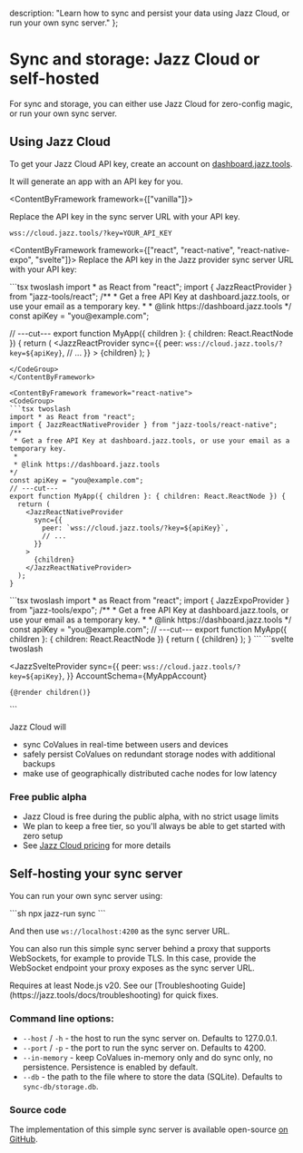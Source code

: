 
  description: "Learn how to sync and persist your data using Jazz Cloud, or run your own sync server."
};

# Sync and storage: Jazz Cloud or self-hosted

For sync and storage, you can either use Jazz Cloud for zero-config magic, or run your own sync server.

## Using Jazz Cloud

To get your Jazz Cloud API key, create an account on [dashboard.jazz.tools](https://dashboard.jazz.tools).

It will generate an app with an API key for you.

<ContentByFramework framework={["vanilla"]}>

  Replace the API key in the sync server URL with your API key.
  <CodeGroup>
  ```
  wss://cloud.jazz.tools/?key=YOUR_API_KEY
  ```
  </CodeGroup>
</ContentByFramework>

<ContentByFramework framework={["react", "react-native", "react-native-expo", "svelte"]}>
  Replace the API key in the Jazz provider sync server URL with your API key:
</ContentByFramework>

<ContentByFramework framework="react">
  <CodeGroup>
  ```tsx twoslash
  import * as React from "react";
  import { JazzReactProvider } from "jazz-tools/react";
  /**
   * Get a free API Key at dashboard.jazz.tools, or use your email as a temporary key.
   * 
   * @link https://dashboard.jazz.tools
  */
  const apiKey = "you@example.com";
  
  // ---cut---
  export function MyApp({ children }: { children: React.ReactNode }) {
    return (
      <JazzReactProvider
        sync={{
          peer: `wss://cloud.jazz.tools/?key=${apiKey}`,
          // ...
        }}
      >
        {children}
      </JazzReactProvider>
    );
  }
  ```
  </CodeGroup>
</ContentByFramework>

<ContentByFramework framework="react-native">
  <CodeGroup>
  ```tsx twoslash
  import * as React from "react";
  import { JazzReactNativeProvider } from "jazz-tools/react-native";
  /**
   * Get a free API Key at dashboard.jazz.tools, or use your email as a temporary key.
   * 
   * @link https://dashboard.jazz.tools
  */
  const apiKey = "you@example.com";  
  // ---cut---
  export function MyApp({ children }: { children: React.ReactNode }) {
    return (
      <JazzReactNativeProvider
        sync={{
          peer: `wss://cloud.jazz.tools/?key=${apiKey}`,
          // ...
        }}
      >
        {children}
      </JazzReactNativeProvider>
    );
  }
  ```
  </CodeGroup>
</ContentByFramework>

<ContentByFramework framework="react-native-expo">
  <CodeGroup>
  ```tsx twoslash
  import * as React from "react";
  import { JazzExpoProvider } from "jazz-tools/expo";
  /**
   * Get a free API Key at dashboard.jazz.tools, or use your email as a temporary key.
   * 
   * @link https://dashboard.jazz.tools
  */
  const apiKey = "you@example.com";  
  // ---cut---
  export function MyApp({ children }: { children: React.ReactNode }) {
    return (
      <JazzExpoProvider
        sync={{
          peer: `wss://cloud.jazz.tools/?key=${apiKey}`,
          // ...
        }}
      >
        {children}
      </JazzExpoProvider>
    );
  }
  ```
  </CodeGroup>
</ContentByFramework>

<ContentByFramework framework="svelte">
  <CodeGroup>
  ```svelte twoslash
  <script lang="ts">
    import { JazzSvelteProvider } from "jazz-tools/svelte";
    import { MyAppAccount } from "$lib/schema";
    let { children } = $props();
    let apiKey = "Get a free API Key at dashboard.jazz.tools, or use your email as a temporary key.";
  </script>

  <JazzSvelteProvider
    sync={{ 
      peer: `wss://cloud.jazz.tools/?key=${apiKey}`,
    }}
    AccountSchema={MyAppAccount}
  >
    {@render children()}
  </JazzSvelteProvider>
  ```
  </CodeGroup>
</ContentByFramework>

Jazz Cloud will
- sync CoValues in real-time between users and devices
- safely persist CoValues on redundant storage nodes with additional backups
- make use of geographically distributed cache nodes for low latency

### Free public alpha

- Jazz Cloud is free during the public alpha, with no strict usage limits
- We plan to keep a free tier, so you'll always be able to get started with zero setup
- See [Jazz Cloud pricing](/cloud#pricing) for more details

## Self-hosting your sync server

You can run your own sync server using:

<CodeGroup>
```sh
npx jazz-run sync
```
</CodeGroup>

And then use `ws://localhost:4200` as the sync server URL.

You can also run this simple sync server behind a proxy that supports WebSockets, for example to provide TLS.
In this case, provide the WebSocket endpoint your proxy exposes as the sync server URL.

<Alert variant="info" className="mt-4 flex gap-2 items-center">
 Requires at least Node.js v20.
 See our [Troubleshooting Guide](https://jazz.tools/docs/troubleshooting) for quick fixes.
</Alert>

### Command line options:

- `--host` / `-h` - the host to run the sync server on. Defaults to 127.0.0.1.
- `--port` / `-p` - the port to run the sync server on. Defaults to 4200.
- `--in-memory` - keep CoValues in-memory only and do sync only, no persistence. Persistence is enabled by default.
- `--db` - the path to the file where to store the data (SQLite). Defaults to `sync-db/storage.db`.

### Source code

The implementation of this simple sync server is available open-source [on GitHub](https://github.com/garden-co/jazz/blob/main/packages/jazz-run/src/startSyncServer.ts).
